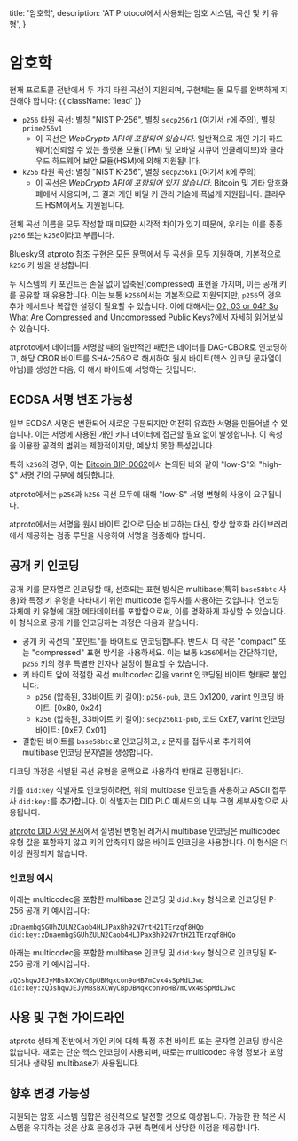   title: '암호학',
  description:
    'AT Protocol에서 사용되는 암호 시스템, 곡선 및 키 유형',
}

# 암호학

현재 프로토콜 전반에서 두 가지 타원 곡선이 지원되며, 구현체는 둘 모두를 완벽하게 지원해야 합니다: {{ className: 'lead' }}

- `p256` 타원 곡선: 별칭 "NIST P-256", 별칭 `secp256r1` (여기서 `r`에 주의), 별칭 `prime256v1`
    - 이 곡선은 *WebCrypto API에 포함되어 있습니다*. 일반적으로 개인 기기 하드웨어(신뢰할 수 있는 플랫폼 모듈(TPM) 및 모바일 시큐어 인클레이브)와 클라우드 하드웨어 보안 모듈(HSM)에 의해 지원됩니다.
- `k256` 타원 곡선: 별칭 "NIST K-256", 별칭 `secp256k1` (여기서 `k`에 주의)
    - 이 곡선은 *WebCrypto API에 포함되어 있지 않습니다*. Bitcoin 및 기타 암호화폐에서 사용되며, 그 결과 개인 비밀 키 관리 기술에 폭넓게 지원됩니다. 클라우드 HSM에서도 지원됩니다.

전체 곡선 이름을 모두 작성할 때 미묘한 시각적 차이가 있기 때문에, 우리는 이를 종종 `p256` 또는 `k256`이라고 부릅니다.

Bluesky의 atproto 참조 구현은 모든 문맥에서 두 곡선을 모두 지원하며, 기본적으로 `k256` 키 쌍을 생성합니다.

두 시스템의 키 포인트는 손실 없이 압축된(compressed) 표현을 가지며, 이는 공개 키를 공유할 때 유용합니다. 이는 보통 `k256`에서는 기본적으로 지원되지만, `p256`의 경우 추가 메서드나 복잡한 설정이 필요할 수 있습니다. 이에 대해서는 [02, 03 or 04? So What Are Compressed and Uncompressed Public Keys?](https://medium.com/asecuritysite-when-bob-met-alice/02-03-or-04-so-what-are-compressed-and-uncompressed-public-keys-6abcb57efeb6)에서 자세히 읽어보실 수 있습니다.

atproto에서 데이터를 서명할 때의 일반적인 패턴은 데이터를 DAG-CBOR로 인코딩하고, 해당 CBOR 바이트를 SHA-256으로 해시하여 원시 바이트(헥스 인코딩 문자열이 아님)를 생성한 다음, 이 해시 바이트에 서명하는 것입니다.


## ECDSA 서명 변조 가능성

일부 ECDSA 서명은 변환되어 새로운 구분되지만 여전히 유효한 서명을 만들어낼 수 있습니다. 이는 서명에 사용된 개인 키나 데이터에 접근할 필요 없이 발생합니다. 이 속성을 이용한 공격의 범위는 제한적이지만, 예상치 못한 특성입니다.

특히 `k256`의 경우, 이는 [Bitcoin BIP-0062](https://github.com/bitcoin/bips/blob/master/bip-0062.mediawiki)에서 논의된 바와 같이 "low-S"와 "high-S" 서명 간의 구분에 해당합니다.

atproto에서는 `p256`과 `k256` 곡선 모두에 대해 "low-S" 서명 변형의 사용이 요구됩니다.

atproto에서는 서명을 원시 바이트 값으로 단순 비교하는 대신, 항상 암호화 라이브러리에서 제공하는 검증 루틴을 사용하여 서명을 검증해야 합니다.


## 공개 키 인코딩

공개 키를 문자열로 인코딩할 때, 선호되는 표현 방식은 multibase(특히 `base58btc` 사용)와 특정 키 유형을 나타내기 위한 multicode 접두사를 사용하는 것입니다. 인코딩 자체에 키 유형에 대한 메타데이터를 포함함으로써, 이를 명확하게 파싱할 수 있습니다. 이 형식으로 공개 키를 인코딩하는 과정은 다음과 같습니다:

- 공개 키 곡선의 "포인트"를 바이트로 인코딩합니다. 반드시 더 작은 "compact" 또는 "compressed" 표현 방식을 사용하세요. 이는 보통 `k256`에서는 간단하지만, `p256` 키의 경우 특별한 인자나 설정이 필요할 수 있습니다.
- 키 바이트 앞에 적절한 곡선 multicodec 값을 varint 인코딩된 바이트 형태로 붙입니다:
    - `p256` (압축된, 33바이트 키 길이): `p256-pub`, 코드 0x1200, varint 인코딩 바이트: [0x80, 0x24]
    - `k256` (압축된, 33바이트 키 길이): `secp256k1-pub`, 코드 0xE7, varint 인코딩 바이트: [0xE7, 0x01]
- 결합된 바이트를 `base58btc`로 인코딩하고, `z` 문자를 접두사로 추가하여 multibase 인코딩 문자열을 생성합니다.

디코딩 과정은 식별된 곡선 유형을 문맥으로 사용하여 반대로 진행됩니다.

키를 `did:key` 식별자로 인코딩하려면, 위의 multibase 인코딩을 사용하고 ASCII 접두사 `did:key:`를 추가합니다. 이 식별자는 DID PLC 메서드의 내부 구현 세부사항으로 사용됩니다.

[atproto DID 사양 문서](/specs/did)에서 설명된 변형된 레거시 multibase 인코딩은 multicodec 유형 값을 포함하지 않고 키의 압축되지 않은 바이트 인코딩을 사용합니다. 이 형식은 더 이상 권장되지 않습니다.

### 인코딩 예시

아래는 multicodec을 포함한 multibase 인코딩 및 `did:key` 형식으로 인코딩된 P-256 공개 키 예시입니다:

```
zDnaembgSGUhZULN2Caob4HLJPaxBh92N7rtH21TErzqf8HQo
did:key:zDnaembgSGUhZULN2Caob4HLJPaxBh92N7rtH21TErzqf8HQo
```

아래는 multicodec을 포함한 multibase 인코딩 및 `did:key` 형식으로 인코딩된 K-256 공개 키 예시입니다:

```
zQ3shqwJEJyMBsBXCWyCBpUBMqxcon9oHB7mCvx4sSpMdLJwc
did:key:zQ3shqwJEJyMBsBXCWyCBpUBMqxcon9oHB7mCvx4sSpMdLJwc
```


## 사용 및 구현 가이드라인

atproto 생태계 전반에서 개인 키에 대해 특정 추천 바이트 또는 문자열 인코딩 방식은 없습니다. 때로는 단순 헥스 인코딩이 사용되며, 때로는 multicodec 유형 정보가 포함되거나 생략된 multibase가 사용됩니다.


## 향후 변경 가능성

지원되는 암호 시스템 집합은 점진적으로 발전할 것으로 예상됩니다. 가능한 한 적은 시스템을 유지하는 것은 상호 운용성과 구현 측면에서 상당한 이점을 제공합니다.
